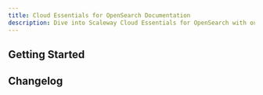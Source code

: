 ```yaml
---
title: Cloud Essentials for OpenSearch Documentation
description: Dive into Scaleway Cloud Essentials for OpenSearch with our quickstart guides, how-tos, tutorials and more.
---
```


<ProductHeader
   productName="Cloud Essentials for OpenSearch"
   openSearch="openSearch"
   description="Cloud Essentials for OpenSearch is designed to help users in their reporting and data analysis tasks for business intelligence."
   url="/opensearch/quickstart"
   label=" Cloud Essentials for OpenSearch Quickstart"
/>

## Getting Started

<Grid>
    <SummaryCard
        title="Quickstart"
        icon="rocket"
        description="Learn how to create, use, manage, and delete a Cloud Essentials for OpenSearch deployment in a few steps."
        label="View Quickstart"
        url="/opensearch/quickstart/"
    />
    <SummaryCard
        title="Concepts"
        icon="info"
        description="Core concepts that give you a better understanding of Scaleway Cloud Essentials for OpenSearch."
        label="View Concepts"
        url="/opensearch/concepts/"
    />
    <SummaryCard
        title="How-tos"
        icon="help-circle-outline"
        description="Check our guides to creating, using, and managing Cloud Essentials for OpenSearch deployments and their features."
        label="View How-tos"
        url="/opensearch/how-to/"
    />
    <SummaryCard
        title="Additional Content"
        icon="book-open-outline"
        description="Go further with detailed, in-depth information on Cloud Essentials for OpenSearch."
        label="View Additional Content"
        url="/opensearch/reference-content/"
    />
</Grid>

## Changelog

<ChangelogList
    productName="opensearch"
    numberOfChanges={3}
/>
